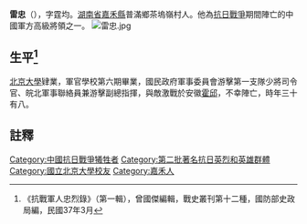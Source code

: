 '''雷忠'''（{{bd|1901年||1938年|4月15日|}}），字霆均。[[湖南省|湖南省]][[嘉禾縣|嘉禾縣]]普滿鄉茶塢嶺村人。他為[[抗日戰爭|抗日戰爭]]期間陣亡的中國軍方高級將領之一。
[[File:雷忠.jpg|thumb]]

== 生平<ref>《抗戰軍人忠烈錄》（第一輯），曾國傑編輯，戰史叢刊第十二種，國防部史政局編，民國37年3月</ref> ==
[[北京大學|北京大學]]肄業，軍官學校第六期畢業，國民政府軍事委員會游擊第一支隊少將司令官、皖北軍事聯絡員兼游擊副總指揮，與敵激戰於安徽[[霍邱|霍邱]]，不幸陣亡，時年三十有八。
==註釋==
{{reflist}}
[[Category:中國抗日戰爭犧牲者|Category:中國抗日戰爭犧牲者]]
[[Category:第二批著名抗日英烈和英雄群體|Category:第二批著名抗日英烈和英雄群體]]
[[Category:國立北京大學校友|Category:國立北京大學校友]]
[[Category:嘉禾人|Category:嘉禾人]]